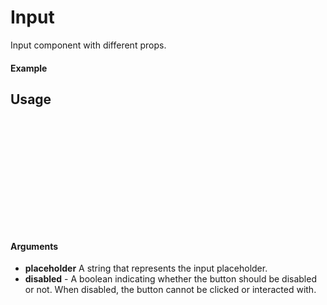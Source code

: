 
<Meta of={Input} title="Input" />

# Input

Input component with different props.

#### Example

<Canvas of={Input.Default} />

## Usage

```ts
import {Input} from "sld-ui";

const Example = () => {
  return (
      <Input
       placeholder="text" 
       disabled={false}
      />
  );
};

export default Example;
```

#### Arguments

- **placeholder** A string that represents the input placeholder.
- **disabled** - A boolean indicating whether the button should be disabled or not. When disabled, the button cannot be clicked or interacted with.